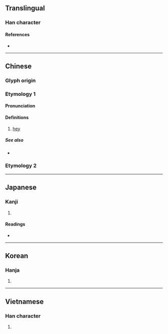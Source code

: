 {{character info}}
==Translingual==

===Han character===
{{Han char|rn=30|rad=口|as=12|sn=15|four=66031|canj=RWGF|ids=⿰口黑}}

====References====
* {{Han ref|kx=0208.030|dkj=04283|dj=0430.320|hdz=10684.010|uh=563F|ud=22079|bh=BC4B|bd=48203}}

----

==Chinese==

===Glyph origin===
{{rfe|zh|phono-semantic compound?}}

===Etymology 1===
{{zh-forms}}

====Pronunciation====
{{zh-pron
|m=hēi
|c=hei1
|h=pfs=
|md=
|mn=xm,zz:hek/qz:hiak/ml:heh/tw:--heh/twv:--hehⁿ
|mn_note=hek/hiak - literary; heh - vernacular
|w=
|mc=
|oc=
|cat=intj
}}

====Definitions====
{{zh-hanzi}}

# [[hey]] {{gloss|used to get attention}}

=====See also=====
* {{zh-l|嗨}}

===Etymology 2===
{{zh-see|默|v}}

{{zh-cat|Elementary}}

----

==Japanese==

===Kanji===
{{ja-kanji|grade=|rs=口12}}

# {{rfdef|ja|sort=口12}}

====Readings====
* {{ja-readings
|goon=もく
|kanon=ぼく, こく
|kun=だ-まる, しずか, あざむ-く}}

----

==Korean==

===Hanja===
{{ko-hanja|hangeul=묵|rv=muk|mr=muk}}

# {{rfdef|ko|sort=口12}}

----

==Vietnamese==

===Han character===
{{vi-readings|reading=hải|rs=口12}}

# {{rfdef|vi}}